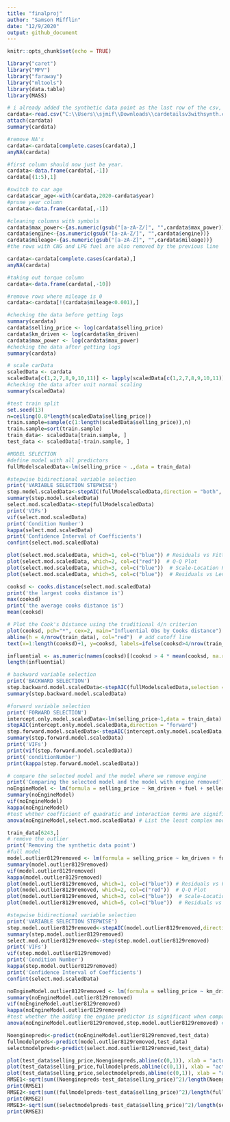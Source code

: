 ```yaml
---
title: "finalproj"
author: "Samson Mifflin"
date: "12/9/2020"
output: github_document
---
```


```r
knitr::opts_chunk$set(echo = TRUE)
```

```r
library("caret")
library("MPV")
library("faraway")
library("mltools")
library(data.table)
library(MASS)
```
```r
# i already added the synthetic data point as the last row of the csv, row8129
cardata<-read.csv("C:\\Users\\sjmif\\Downloads\\cardetailsv3withsynth.csv")
attach(cardata)
summary(cardata)
```

```r
#remove NA's
cardata<-cardata[complete.cases(cardata),]
anyNA(cardata)
```

```r
#first column should now just be year.
cardata<-data.frame(cardata[,-1])
cardata[(1:5),1]
```

```r
#switch to car age
cardata$car_age<-with(cardata,2020-cardata$year)
#prune year column
cardata<-data.frame(cardata[,-1])
```

```r
#cleaning columns with symbols
cardata$max_power<-{as.numeric(gsub("[a-zA-Z/]", "",cardata$max_power))}
cardata$engine<-{as.numeric(gsub("[a-zA-Z/]", "",cardata$engine))}
cardata$mileage<-{as.numeric(gsub("[a-zA-Z]", "",cardata$mileage))}
#the rows with CNG and LPG fuel are also removed by the previous line
```

```r
cardata<-cardata[complete.cases(cardata),]
anyNA(cardata)
```

```r
#taking out torque column
cardata<-data.frame(cardata[,-10])
```

```r
#remove rows where mileage is 0
cardata<-cardata[!(cardata$mileage<0.001),]
```

```r
#checking the data before getting logs
summary(cardata)
cardata$selling_price <- log(cardata$selling_price)
cardata$km_driven <- log(cardata$km_driven)
cardata$max_power <- log(cardata$max_power)
#checking the data after getting logs
summary(cardata)
```

```r
# scale carData
scaledData <- cardata
scaledData[c(1,2,7,8,9,10,11)] <- lapply(scaledData[c(1,2,7,8,9,10,11)], function(x) c(scale(x)))
#checking the data after unit normal scaling
summary(scaledData)
```

```r
#test train split
set.seed(13)
n=ceiling(0.8*length(scaledData$selling_price))
train.sample=sample(c(1:length(scaledData$selling_price)),n)
train.sample=sort(train.sample)
train_data<- scaledData[train.sample, ]
test_data <- scaledData[-train.sample, ]
```

```r
#MODEL SELECTION
#define model with all predictors
fullModelscaledData<-lm(selling_price ~ .,data = train_data)
```

```r
#stepwise bidirectional variable selection
print('VARIABLE SELECTION STEPWISE')
step.model.scaledData<-stepAIC(fullModelscaledData,direction = "both", trace = F)
summary(step.model.scaledData)
select.mod.scaledData<-step(fullModelscaledData)
print('VIFs')
vif(select.mod.scaledData)
print('Condition Number')
kappa(select.mod.scaledData)
print('Confidence Interval of Coefficients')
confint(select.mod.scaledData)
```

```r
plot(select.mod.scaledData, which=1, col=c("blue")) # Residuals vs Fitted Plot
plot(select.mod.scaledData, which=2, col=c("red"))  # Q-Q Plot
plot(select.mod.scaledData, which=3, col=c("blue"))  # Scale-Location Plot
plot(select.mod.scaledData, which=5, col=c("blue"))  # Residuals vs Leverage
```

```r
cooksd <- cooks.distance(select.mod.scaledData)
print('the largest cooks distance is')
max(cooksd)
print('the average cooks distance is')
mean(cooksd)

# Plot the Cook's Distance using the traditional 4/n criterion
plot(cooksd, pch="*", cex=2, main="Influential Obs by Cooks distance")  # plot cook's distance
abline(h = 4/nrow(train_data), col="red")  # add cutoff line
text(x=1:length(cooksd)+1, y=cooksd, labels=ifelse(cooksd>4/nrow(train_data), names(cooksd),""), col="red")  # add labels
```

```r
influential <- as.numeric(names(cooksd)[(cooksd > 4 * mean(cooksd, na.rm = TRUE))]) 
length(influential)
```
                                         
```r
# backward variable selection
print('BACKWARD SELECTION')
step.backward.model.scaledData<-stepAIC(fullModelscaledData,selection = "backward", trace = F)
summary(step.backward.model.scaledData)
```

```r
#forward variable selection
print('FORWARD SELECTION')
intercept.only.model.scaledData<-lm(selling_price~1,data = train_data)
stepAIC(intercept.only.model.scaledData,direction = "forward")
step.forward.model.scaledData<-stepAIC(intercept.only.model.scaledData,selection = "forward")
summary(step.forward.model.scaledData)
print('VIFs')
print(vif(step.forward.model.scaledData))
print('conditionNumber')
print(kappa(step.forward.model.scaledData))
```

```r
# compare the selected model and the model where we remove engine
print('Comparing the selected model and the model with engine removed')
noEngineModel <- lm(formula = selling_price ~ km_driven + fuel + seller_type + transmission + owner + mileage + max_power + seats + car_age, data = train_data)
summary(noEngineModel)
vif(noEngineModel)
kappa(noEngineModel)
#test whther coefficient of quadratic and interaction terms are significant
anova(noEngineModel,select.mod.scaledData) # List the least complex model first
```

```r
train_data[6243,]
# remove the outlier
print('Removing the synthetic data point')
#full model
model.outlier8129removed <- lm(formula = selling_price ~ km_driven + fuel + seller_type + transmission + owner + mileage + engine + max_power + seats + car_age, data = train_data,subset=1:6242)
summary(model.outlier8129removed)
vif(model.outlier8129removed)
kappa(model.outlier8129removed)
plot(model.outlier8129removed, which=1, col=c("blue")) # Residuals vs Fitted Plot
plot(model.outlier8129removed, which=2, col=c("red"))  # Q-Q Plot
plot(model.outlier8129removed, which=3, col=c("blue"))  # Scale-Location Plot
plot(model.outlier8129removed, which=5, col=c("blue"))  # Residuals vs Leverage
```

```r
#stepwise bidirectional variable selection
print('VARIABLE SELECTION STEPWISE')
step.model.outlier8129removed<-stepAIC(model.outlier8129removed,direction = "both", trace = F)
summary(step.model.outlier8129removed)
select.mod.outlier8129removed<-step(step.model.outlier8129removed)
print('VIFs')
vif(step.model.outlier8129removed)
print('Condition Number')
kappa(step.model.outlier8129removed)
print('Confidence Interval of Coefficients')
confint(select.mod.scaledData)
```


```r
noEngineModel.outlier8129removed <- lm(formula = selling_price ~ km_driven + fuel + seller_type + transmission + owner + mileage + max_power + seats + car_age, data = train_data,subset=1:6242)
summary(noEngineModel.outlier8129removed)
vif(noEngineModel.outlier8129removed)
kappa(noEngineModel.outlier8129removed)
#test whether the adding the engine predictor is significant when compared to the no engine model
anova(noEngineModel.outlier8129removed,step.model.outlier8129removed) # List the least complex model first
```

```r
Noenginepreds<-predict(noEngineModel.outlier8129removed,test_data)
fullmodelpreds<-predict(model.outlier8129removed,test_data)
selectmodelpreds<-predict(select.mod.outlier8129removed,test_data)
```

```r
plot(test_data$selling_price,Noenginepreds,abline(c(0,1)), xlab = "actual", ylab = "predicted")
plot(test_data$selling_price,fullmodelpreds,abline(c(0,1)), xlab = "actual", ylab = "predicted")
plot(test_data$selling_price,selectmodelpreds,abline(c(0,1)), xlab = "actual", ylab = "predicted")
RMSE1<-sqrt(sum((Noenginepreds-test_data$selling_price)^2)/length(Noenginepreds))
print(RMSE1)
RMSE2<-sqrt(sum((fullmodelpreds-test_data$selling_price)^2)/length(fullmodelpreds))
print(RMSE2)
RMSE3<-sqrt(sum((selectmodelpreds-test_data$selling_price)^2)/length(selectmodelpreds))
print(RMSE3)
```
